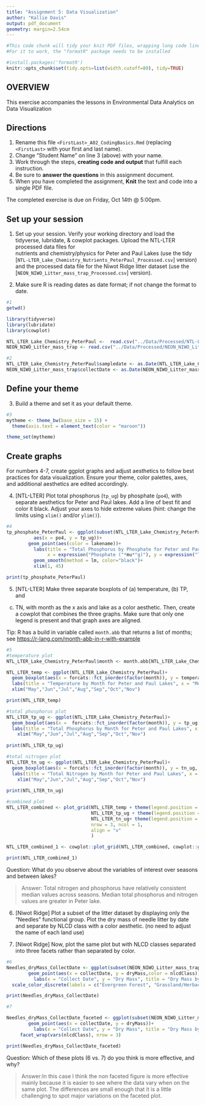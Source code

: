 ```yaml
---
title: "Assignment 5: Data Visualization"
author: "Kallie Davis"
output: pdf_document
geometry: margin=2.54cm
---
```


```r
#This code chunk will tidy your knit PDF files, wrapping long code lines
#For it to work, the "formatR" package needs to be installed

#install.packages('formatR')
knitr::opts_chunk$set(tidy.opts=list(width.cutoff=80), tidy=TRUE)
```

## OVERVIEW

This exercise accompanies the lessons in Environmental Data Analytics on Data Visualization 

## Directions
1. Rename this file `<FirstLast>_A02_CodingBasics.Rmd` (replacing `<FirstLast>` with your first and last name).
2. Change "Student Name" on line 3 (above) with your name.
3. Work through the steps, **creating code and output** that fulfill each instruction.
4. Be sure to **answer the questions** in this assignment document.
5. When you have completed the assignment, **Knit** the text and code into a single PDF file.

The completed exercise is due on Friday, Oct 14th @ 5:00pm.



## Set up your session 
1. Set up your session. Verify your working directory and load the tidyverse, 
lubridate, & cowplot packages. Upload the NTL-LTER processed data files for  
nutrients and chemistry/physics for Peter and Paul Lakes (use the tidy 
[`NTL-LTER_Lake_Chemistry_Nutrients_PeterPaul_Processed.csv`] version) and 
the processed data file for the Niwot Ridge litter dataset (use the
[`NEON_NIWO_Litter_mass_trap_Processed.csv`] version). 

2. Make sure R is reading dates as date format; if not change the format to date.

```r
#1 
getwd()

library(tidyverse)
library(lubridate)
library(cowplot)

NTL_LTER_Lake_Chemistry_PeterPaul <-  read.csv("../Data/Processed/NTL-LTER_Lake_Chemistry_Nutrients_PeterPaul_Processed.csv", stringsAsFactors = TRUE)
NEON_NIWO_Litter_mass_trap <- read.csv("../Data/Processed/NEON_NIWO_Litter_mass_trap_Processed.csv", stringsAsFactors = TRUE)

#2 
NTL_LTER_Lake_Chemistry_PeterPaul$sampledate <- as.Date(NTL_LTER_Lake_Chemistry_PeterPaul$sampledate, format = "%Y-%m-%d") 
NEON_NIWO_Litter_mass_trap$collectDate <- as.Date(NEON_NIWO_Litter_mass_trap$collectDate, format = "%Y-%m-%d")
```
## Define your theme
3. Build a theme and set it as your default theme.

```r
#3
mytheme <- theme_bw(base_size = 15) +
  theme(axis.text = element_text(color = "maroon"))

theme_set(mytheme)
```

## Create graphs
For numbers 4-7, create ggplot graphs and adjust aesthetics to follow best 
practices for data visualization. Ensure your theme, color palettes, axes, 
and additional aesthetics are edited accordingly.

4. [NTL-LTER] Plot total phosphorus (`tp_ug`) by phosphate (`po4`), with 
separate aesthetics for Peter and Paul lakes. Add a line of best fit and 
color it black. Adjust your axes to hide extreme values (hint: change the 
limits using `xlim()` and/or `ylim()`).

```r
#4
tp_phosphate_PeterPaul <- ggplot(subset(NTL_LTER_Lake_Chemistry_PeterPaul, lakename == "Paul Lake" | lakename == "Peter Lake"),
          aes(x = po4, y = tp_ug))+
        geom_point(aes(color = lakename))+
          labs(title = "Total Phosphorus by Phosphate for Peter and Paul Lakes", 
               x = expression("Phosphate ("*mu*"g)"), y = expression("Total Phosphate                  ("*mu*"g)"), color = "Lake Name")+
          geom_smooth(method = lm, color="black")+
          xlim(1, 45)

print(tp_phosphate_PeterPaul)

```


5. [NTL-LTER] Make three separate boxplots of (a) temperature, (b) TP, and 
(c) TN, with month as the x axis and lake as a color aesthetic. Then, create 
a cowplot that combines the three graphs. Make sure that only one legend is 
present and that graph axes are aligned. 

Tip: R has a build in variable called `month.abb` that returns a list of months;
see <https://r-lang.com/month-abb-in-r-with-example>

```r
#5
#temperature plot
NTL_LTER_Lake_Chemistry_PeterPaul$month <- month.abb[NTL_LTER_Lake_Chemistry_PeterPaul$month]

NTL_LTER_temp <- ggplot(NTL_LTER_Lake_Chemistry_PeterPaul)+
  geom_boxplot(aes(x = forcats::fct_inorder(factor(month)), y = temperature_C, color = lakename))+
  labs(title = "Temperature by Month for Peter and Paul Lakes", x = "Month", y = "Temperature (°C)", color = "Lake Name")+
  xlim("May","Jun","Jul","Aug","Sep","Oct","Nov")

print(NTL_LTER_temp)

#total phosphorus plot
NTL_LTER_tp_ug <- ggplot(NTL_LTER_Lake_Chemistry_PeterPaul)+
  geom_boxplot(aes(x =  forcats::fct_inorder(factor(month)), y = tp_ug, color = lakename))+
  labs(title = "Total Phosphorus by Month for Peter and Paul Lakes", x = "Month", y = "Temperature (°C)", color = "Lake Name")+
    xlim("May","Jun","Jul","Aug","Sep","Oct","Nov")
  
print(NTL_LTER_tp_ug)

#total nitrogen plot
NTL_LTER_tn_ug <- ggplot(NTL_LTER_Lake_Chemistry_PeterPaul)+
  geom_boxplot(aes(x = forcats::fct_inorder(factor(month)), y = tn_ug, color = lakename))+
  labs(title = "Total Nitrogen by Month for Peter and Paul Lakes", x = "Month", y = "Temperature (°C)", color = "Lake Name")+
    xlim("May","Jun","Jul","Aug","Sep","Oct","Nov")
  
print(NTL_LTER_tn_ug)

```

```r

#combined plot
NTL_LTER_combined <- plot_grid(NTL_LTER_temp + theme(legend.position = "none"),
                               NTL_LTER_tp_ug + theme(legend.position = "none"),
                               NTL_LTER_tn_ug+ theme(legend.position = "none"), 
                               nrow = 3, ncol = 1, 
                               align = "v"
                               )

NTL_LTER_combined_1 <- cowplot::plot_grid(NTL_LTER_combined, cowplot::get_legend(NTL_LTER_temp), rel_widths = c(0.8,0.2))

print(NTL_LTER_combined_1)
```

Question: What do you observe about the variables of interest over seasons 
and between lakes? 

> Answer: Total nitrogen and phosphorus have relatively consistent median values across seasons. Median total phosphorus and nitrogen values are greater in Peter lake.  

6. [Niwot Ridge] Plot a subset of the litter dataset by displaying only the 
"Needles" functional group. Plot the dry mass of needle litter by date and 
separate by NLCD class with a color aesthetic. (no need to adjust the name 
of each land use)

7. [Niwot Ridge] Now, plot the same plot but with NLCD classes separated into 
three facets rather than separated by color. 

```r
#6
Needles_dryMass_CollectDate <- ggplot(subset(NEON_NIWO_Litter_mass_trap, functionalGroup == "Needles"))+
        geom_point(aes(x = collectDate, y = dryMass,color = nlcdClass))+
          labs(x = "Collect Date", y = "Dry Mass", title = "Dry Mass by Collect Date for Different NLCD Classes", color = "NLCD Class")+
  scale_color_discrete(labels = c("Evergreen Forest", "Grassland/Herbaceous", "Shrub/Scrub"))

print(Needles_dryMass_CollectDate)

#7

Needles_dryMass_CollectDate_faceted <- ggplot(subset(NEON_NIWO_Litter_mass_trap, functionalGroup == "Needles"))+
        geom_point(aes(x = collectDate, y = dryMass))+
          labs(x = "Collect Date", y = "Dry Mass", title = "Dry Mass by Collect Date for Different NLCD Classes")+
     facet_wrap(vars(nlcdClass), nrow = 3)

print(Needles_dryMass_CollectDate_faceted)

```
Question: Which of these plots (6 vs. 7) do you think is more effective, and why? 

> Answer:In this case I think the non faceted figure is more effective mainly because it is easier to see where the data vary when on the same plot. The differences are small enough that it is a little challenging to spot major variations on the faceted plot. 